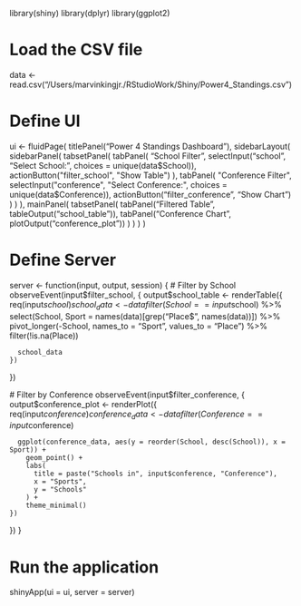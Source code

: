 library(shiny)
library(dplyr)
library(ggplot2)

# Load the CSV file
data <- read.csv("/Users/marvinkingjr./RStudioWork/Shiny/Power4_Standings.csv")

# Define UI
ui <- fluidPage(
  titlePanel("Power 4 Standings Dashboard"),
  sidebarLayout(
    sidebarPanel(
      tabsetPanel(
        tabPanel(
          "School Filter",
          selectInput("school", "Select School:", choices = unique(data$School)),
          actionButton("filter_school", "Show Table")
        ),
        tabPanel(
          "Conference Filter",
          selectInput("conference", "Select Conference:", choices = unique(data$Conference)),
          actionButton("filter_conference", "Show Chart")
        )
      )
    ),
    mainPanel(
      tabsetPanel(
        tabPanel("Filtered Table", tableOutput("school_table")),
        tabPanel("Conference Chart", plotOutput("conference_plot"))
      )
    )
  )
)

# Define Server
server <- function(input, output, session) {
  # Filter by School
  observeEvent(input$filter_school, {
    output$school_table <- renderTable({
      req(input$school)
      school_data <- data %>%
        filter(School == input$school) %>%
        select(School, Sport = names(data)[grep("Place$", names(data))]) %>%
        pivot_longer(-School, names_to = "Sport", values_to = "Place") %>%
        filter(!is.na(Place))
      
      school_data
    })
  })
  
  # Filter by Conference
  observeEvent(input$filter_conference, {
    output$conference_plot <- renderPlot({
      req(input$conference)
      conference_data <- data %>%
        filter(Conference == input$conference)
      
      ggplot(conference_data, aes(y = reorder(School, desc(School)), x = Sport)) +
        geom_point() +
        labs(
          title = paste("Schools in", input$conference, "Conference"),
          x = "Sports",
          y = "Schools"
        ) +
        theme_minimal()
    })
  })
}

# Run the application 
shinyApp(ui = ui, server = server)


